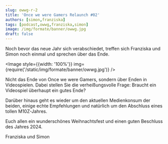 ```yaml
---
slug: owwg-r-2
title: 'Once we were Gamers Relaunch #02'
authors: [simon,franziska]
tags: [podcast,owwg,franziska,simon]
image: /img/formate/banner/owwg.jpg
draft: false
---
```




Noch bevor das neue Jahr sich verabschiedet, treffen sich Franziska und Simon noch einmal und sprechen über das Ende.

<Image style={{width: '100%'}} img={require('/static/img/formate/banner/owwg.jpg')} />

<!--truncate-->

Nicht das Ende von Once we were Gamers, sondern über Enden in Videospielen. Dabei stellen Sie die verheißungsvolle Frage: Braucht ein Videospiel überhaupt ein gutes Ende?

Darüber hinaus geht es wieder um den aktuellen Medienkonsum der beiden, einige echte Empfehlungen und natürlich um den Abschluss eines tollen M10Z-Jahres.

Euch allen ein wunderschönes Weihnachtsfest und einen guten Beschluss des Jahres 2024.

Franziska und Simon

<ReactPlayer
    width="100%"
    height="50px"
    controls
    src='https://m10z.picnotes.de/OwwG/OwwG_Relaunch_02.mp3'
/>
